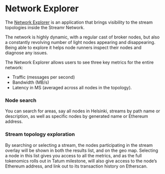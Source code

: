 # Network Explorer

The <a target="_blank" rel="noopener noreferrer" href="https://streamr.network/network-explorer">Network Explorer</a> is an application that brings visibility to the stream topologies inside the Streamr Network.

The network is highly dynamic, with a regular cast of broker nodes, but also a constantly revolving number of light nodes appearing and disappearing. Being able to explore it helps node runners inspect their nodes and diagnose any issues.

The Network Explorer allows users to see three key metrics for the entire network:

-   Traffic (messages per second)
-   Bandwidth (MB/s)
-   Latency in MS (averaged across all nodes in the topology).

### Node search

You can search for areas, say all nodes in Helsinki, streams by path name or description, as well as specific nodes by generated name or Ethereum address.

### Stream topology exploration

By searching or selecting a stream, the nodes participating in the stream overlay will be shown in both the results list, and on the geo map. Selecting a node in this list gives you access to all the metrics, and as the full tokenomics rolls out in Tatum milestone, will also give access to the node’s Ethereum address, and link out to its transaction history on Etherscan.
